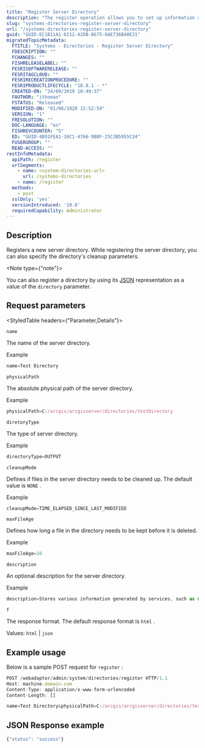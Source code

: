 ```yaml
---
title: "Register Server Directory"
description: "The register operation allows you to set up information about a new server directory and register it with your server site."
slug: "systems-directories-register-server-directory"
url: "/systems-directories-register-server-directory"
guid: "GUID-EC1B11A1-6212-42DB-8675-6AE736B40E31"
migratedTopicMetadata:
  FTITLE: "Systems - Directories - Register Server Directory"
  FDESCRIPTION: ""
  FCHANGES: ""
  FISHRELEASELABEL: ""
  FESRISOFTWARERELEASE: ""
  FESRITAGCLOUD: ""
  FESRIRECREATIONPROCEDURE: ""
  FESRIPRODUCTLIFECYCLE: "10.8.1 - *"
  CREATED-ON: "24/09/2019 18:49:37"
  FAUTHOR: "ithoman"
  FSTATUS: "Released"
  MODIFIED-ON: "01/06/2020 15:52:59"
  VERSION: "1"
  FRESOLUTION: ""
  DOC-LANGUAGE: "en"
  FISHREVCOUNTER: "5"
  ED: "GUID-4B91FEA1-10C1-4766-9B8F-25C3B5955C34"
  FUSERGROUP: ""
  READ-ACCESS: ""
restInfoMetadata:
  apiPath: /register
  urlSegments:
    - name: <system-directories-url>
      url: /systems-directories
    - name: /register
  methods:
    - post
  sslOnly: 'yes'
  versionIntroduced: '10.8'
  requiredCapability: Administrator
---
```


## Description

Registers a new server directory. While registering the server directory, you can also specify the directory's cleanup parameters.

<Note type={"note"}>

 You can also register a directory by using its [JSON](/systems-directories) representation as a value of the `directory`  parameter.

</Note>

##  Request parameters

<StyledTable headers={"Parameter,Details"}>

<StyledTableRow>

<StyledTableCell cellStyle="markdown">

`name` 

</StyledTableCell>

<StyledTableCell cellStyle="markdown">

The name of the server directory.

Example

```javascript
name=Test Directory
```

 

</StyledTableCell>

</StyledTableRow>

<StyledTableRow>

<StyledTableCell cellStyle="markdown">

`physicalPath` 

</StyledTableCell>

<StyledTableCell cellStyle="markdown">

The absolute physical path of the server directory.

Example

```javascript
physicalPath=C:/arcgis/arcgisserver/directories/testDirectory
```

 

</StyledTableCell>

</StyledTableRow>

<StyledTableRow>

<StyledTableCell cellStyle="markdown">

`diretoryType` 

</StyledTableCell>

<StyledTableCell cellStyle="markdown">

The type of server directory.

Example

```javascript
directoryType=OUTPUT
```

 

</StyledTableCell>

</StyledTableRow>

<StyledTableRow>

<StyledTableCell cellStyle="markdown">

`cleanupMode` 

</StyledTableCell>

<StyledTableCell cellStyle="markdown">

Defines if files in the server directory needs to be cleaned up. The default value is `NONE` .

Example

```javascript
cleanupMode=TIME_ELAPSED_SINCE_LAST_MODIFIED
```

 

</StyledTableCell>

</StyledTableRow>

<StyledTableRow>

<StyledTableCell cellStyle="markdown">

`maxFileAge` 

</StyledTableCell>

<StyledTableCell cellStyle="markdown">

Defines how long a file in the directory needs to be kept before it is deleted.

Example

```javascript
maxFileAge=10
```

 

</StyledTableCell>

</StyledTableRow>

<StyledTableRow>

<StyledTableCell cellStyle="markdown">

`description` 

</StyledTableCell>

<StyledTableCell cellStyle="markdown">

An optional description for the server directory.

Example

```javascript
description=Stores various information generated by services, such as map images
```

 

</StyledTableCell>

</StyledTableRow>

<StyledTableRow>

<StyledTableCell cellStyle="markdown">

`f` 

</StyledTableCell>

<StyledTableCell cellStyle="markdown">

The response format. The default response format is `html` .

Values: `html`  \| `json` 

</StyledTableCell>

</StyledTableRow>

</StyledTable>

## Example usage

Below is a sample POST request for `register` :

```javascript
POST /webadaptor/admin/system/directories/register HTTP/1.1
Host: machine.domain.com
Content-Type: application/x-www-form-urlencoded
Content-Length: []

name=Test Directory&physicalPath=C:/arcgis/arcgisserver/directories/testDirectory&directoryType=OUTPUT&description=Stores various information generated by services, such as map images&cleanupMode=TIME_ELAPSED_SINCE_LAST_MODIFIED&maxFileAge=10&f=json
```

 

## JSON Response example

```javascript
{"status": "success"}
```

 
